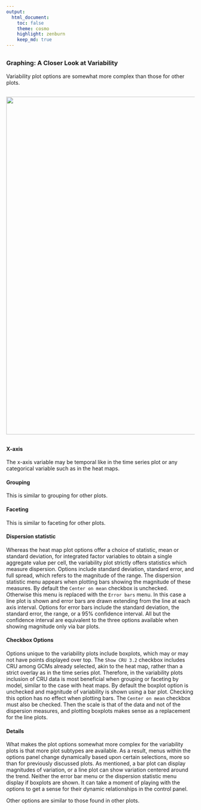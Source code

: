 ```yaml
---
output:
  html_document:
    toc: false
    theme: cosmo
    highlight: zenburn
    keep_md: true
---
```


##
##
### Graphing: A Closer Look at Variability
Variability plot options are somewhat more complex than those for other plots.

##
<img class="centered" src="img/plotVR_example_1_black.png" width="900"/>

##

#### X-axis
The x-axis variable may be temporal like in the time series plot or any categorical variable such as in the heat maps.

#### Grouping
This is similar to grouping for other plots.

#### Faceting
This is similar to faceting for other plots.

#### Dispersion statistic
Whereas the heat map plot options offer a choice of statistic, mean or standard deviation, for integrated factor variables to obtain a single aggregate value per cell,
the variability plot strictly offers statistics which measure dispersion. Options include standard deviation, standard error, and full spread, which refers to the magnitude of the range.
The dispersion statistic menu appears when plotting bars showing the magnitude of these measures. By default the `Center on mean` checkbox is unchecked.
Otherwise this menu is replaced with the `Error bars` menu. In this case a line plot is shown and error bars are drawn extending from the line at each axis interval.
Options for error bars include the standard deviation, the standard error, the range, or a 95% confidence interval.
All but the confidence interval are equivalent to the three options available when showing magnitude only via bar plots.

#### Checkbox Options
Options unique to the variability plots include boxplots, which may or may not have points displayed over top.
The `Show CRU 3.2` checkbox includes CRU among GCMs already selected, akin to the heat map, rather than a strict overlay as in the time series plot.
Therefore, in the variability plots inclusion of CRU data is most beneficial when grouping or faceting by model, similar to the case with heat maps.
By default the boxplot option is unchecked and magnitude of variability is shown using a bar plot.
Checking this option has no effect when plotting bars. The `Center on mean` checkbox must also be checked.
Then the scale is that of the data and not of the dispersion measures, and plotting boxplots makes sense as a replacement for the line plots.

#### Details
What makes the plot options somewhat more complex for the variability plots is that more plot subtypes are available.
As a result, menus within the options panel change dynamically based upon certain selections, more so than for previously discussed plots.
As mentioned, a bar plot can display magnitudes of variation, or a line plot can show variation centered around the trend.
Neither the error bar menu or the dispersion statistic menu display if boxplots are shown.
It can take a moment of playing with the options to get a sense for their dynamic relationships in the control panel.

Other options are similar to those found in other plots.
